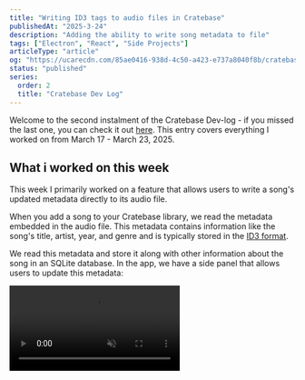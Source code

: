 ```yaml
---
title: "Writing ID3 tags to audio files in Cratebase"
publishedAt: "2025-3-24"
description: "Adding the ability to write song metadata to file"
tags: ["Electron", "React", "Side Projects"]
articleType: "article"
og: "https://ucarecdn.com/85ae0416-938d-4c50-a423-e737a8040f8b/cratebasedevlogwritingid3tagstofile.png"
status: "published"
series:
  order: 2
  title: "Cratebase Dev Log"
---
```



Welcome to the second instalment of the Cratebase Dev-log - if you missed the last one, you can check it out [here](https://www.kxlaa.com/articles/cratebase-devlog-trying-out-content-driven-development). This entry covers everything I worked on from March 17 - March 23, 2025.

## What i worked on this week

This week I primarily worked on a feature that allows users to write a song's updated metadata directly to its audio file. 

When you add a song to your Cratebase library, we read the metadata embedded in the audio file. This metadata contains information like the song's title, artist, year, and genre and is typically stored in the [ID3 format](https://id3.org/). 

We read this metadata and store it along with other information about the song in an SQLite database. In the app, we have a side panel that allows users to update this metadata:

<video controls muted src="/articles/cratebase-devlog-trying-out-content-driven-development/track-metadata.mp4" className="m-0 rounded" />


When a user updates the metadata via the side panel, we don't actually save the updates to the file—we just store it in the SQLite database. 

The main reason for this is that persisting updates to the database is a bit quicker than writing the updates to the audio file. As you can see in the demo above, we automatically update the metadata when input fields lose focus. 

Writing updates directly to the file this frequently would harm the user experience—plus there's always potential for files to become corrupted. With the new feature, there is now an option in the right-click menu to write updated song metadata to the file:

<video controls muted src="/articles/cratebase-devlog-writing-id3-tags-to-file/write-metadata.mp4" className="m-0 rounded" />


Working with the ID3 format can get really complicated since there are two major versions with very different implementations. However, I'm using a library called [Node tag lib sharp](https://github.com/benrr101/node-taglib-sharp) which provides a nice abstraction over the song metadata — with it, I can easily write the metadata to the song file.

The feature does not currently support writing updated song artwork to the file—that is something on my backlog. 

I also added a related feature that allows users to reload metadata from a file. This essentially resets all metadata stored in the SQLite database to match only what's present in the source file — useful if a user wants to start fresh with a songs's metadata.

If you read last week's update, I mentioned that I was also going to work on the "Find Metadata" feature - Well, I didn't get to it and decided to put that feature in my backlog. 

It's going to take a bit of time since it needs a server-side component, which adds complexity. I still think it's a nice potential feature though.

## What I'm working on this week

This week I'm working on finishing the artist section of the app. I threw it together initially, and there's a bit of polishing that still needs to be done. In particular:

1. There are some performance issues for artists with lots of albums—I need to virtualize the list. This is looking very tricky because of how the albums are laid out and the presence of navigational keyboard shortcuts. Virtualization and navigational keyboard shortcuts never work well together.

2. There are some artist-specific menu items I need to work on like rename artist, play artist songs & play artist songs next.

3. I want a way for users to edit metadata of a song while they're on the artist page. Currently, I don't render the side panel on that page—I'm thinking to either render the side panel there or have a modal open up with metadata information similar to the Music app on macOS.

That's all for my update this week. Hope you enjoyed reading, and if you have any ideas, don't hesitate to hit me up.